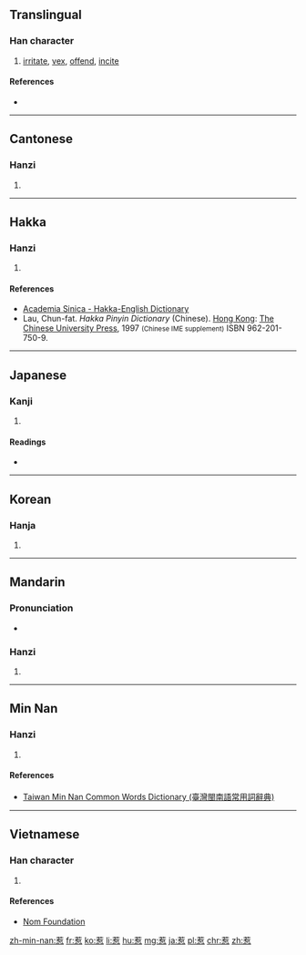 ==Translingual==

===Han character===
{{Han char|rn=61|rad=心|as=09|sn=13|four=4433<sub>6</sub>|canj=廿大口心 (TKRP)|ids=⿱[[若]][[心]]}}

# [[irritate]], [[vex]], [[offend]], [[incite]]

====References====
* {{Han ref|kx=0393.010|dkj=10866|dj=0729.010|hdz=42309.010|uh=60F9|ud=24825|bh=B753|bd=46931}}

----

==Cantonese==

===Hanzi===
{{yue-hanzi|jyut=[[je5]]|y=ye5}}

# {{defn|lang=yue|sort=心09}}

----

==Hakka==

===Hanzi===
{{hak-hanzi|poj=[[nya]] (nya<sup>1</sup>)|gd=|hpy=ngia1}}

# {{defn|lang=hak|sort=心09}}

====References====
*[http://minhakka.ling.sinica.edu.tw/bkg/hakyin/ Academia Sinica - Hakka-English Dictionary]
*Lau, Chun-fat. ''Hakka Pinyin Dictionary'' (Chinese). [[Hong Kong]]: [[w:Chinese University of Hong Kong|The Chinese University Press]], 1997 <small>(Chinese IME supplement)</small> ISBN 962-201-750-9.

----

==Japanese==

===Kanji===
{{ja-kanji|grade=|rs=心09}}

# {{defn|lang=ja|sort=心09}}

====Readings====
* {{ja-readings|on=[[じゃ]] (ja), [[じゃく]] (jaku)|kun=[[ひく]] (hiku)}}

----

==Korean==

===Hanja===
{{ko-hanja|hangeul=야|eumhun=|rv=ya|mr=ya|y=ya}}

# {{defn|lang=ko|sort=心09}}

----

==Mandarin==

===Pronunciation===
* {{audio|Zh-re.ogg|Audio|lang=cmn}}

===Hanzi===
{{cmn-hanzi|pin=[[rě]] ([[re3]])|wg=je<sup>3</sup>}}

# {{defn|lang=cmn|sort=心09}}

----

==Min Nan==

===Hanzi===
{{nan-hanzi|tlpa=jiá (jia<sup>2</sup>), liá (lia<sup>2</sup>)}}

# {{defn|lang=nan|sort=心09}}

====References====
*[http://twblg.dict.edu.tw/holodict_new/result_detail.jsp?n_no=9452&curpage=1&sample=%E6%83%B9&radiobutton=1&querytarget=1&limit=20&pagenum=1&rowcount=4 Taiwan Min Nan Common Words Dictionary (臺灣閩南語常用詞辭典)]

----

==Vietnamese==

===Han character===
{{vi-hantu|[[nhạ]]|rs=心09}}

# {{defn|lang=vi|sort=心09}}

====References====
*[http://nomfoundation.org/common/nom_details.php?codepoint=60f9 Nom Foundation]

[[zh-min-nan:惹]]
[[fr:惹]]
[[ko:惹]]
[[li:惹]]
[[hu:惹]]
[[mg:惹]]
[[ja:惹]]
[[pl:惹]]
[[chr:惹]]
[[zh:惹]]